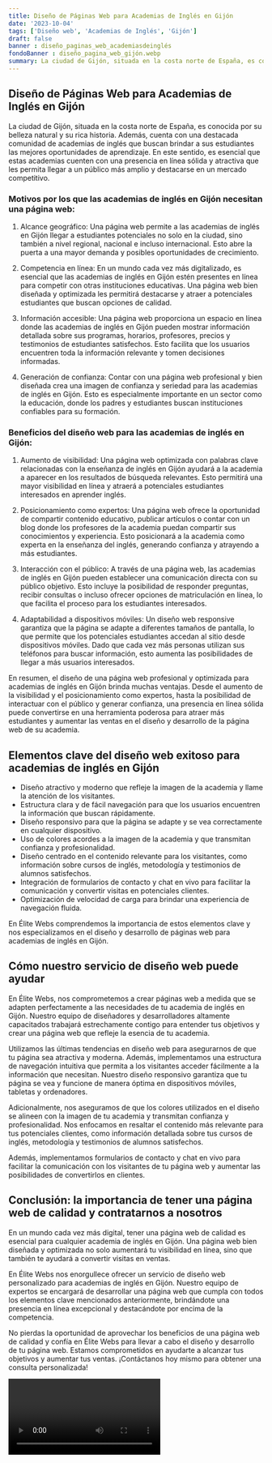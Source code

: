 ```yaml
---
title: Diseño de Páginas Web para Academias de Inglés en Gijón
date: '2023-10-04'
tags: ['Diseño web', 'Academias de Inglés', 'Gijón']
draft: false
banner : diseño_paginas_web_academiasdeinglés
fondoBanner : diseño_pagina_web_gijón.webp
summary: La ciudad de Gijón, situada en la costa norte de España, es conocida por su belleza natural y su rica historia. Además, cuenta con una destacada comunidad de academias de inglés que buscan brindar a sus estudiantes las mejores oportunidades de aprendizaje. En este sentido, es esencial que estas academias cuenten con una presencia en línea sólida y atractiva que les permita llegar a un público más amplio y destacarse en un mercado competitivo.
---
```


## Diseño de Páginas Web para Academias de Inglés en Gijón

La ciudad de Gijón, situada en la costa norte de España, es conocida por su belleza natural y su rica historia. Además, cuenta con una destacada comunidad de academias de inglés que buscan brindar a sus estudiantes las mejores oportunidades de aprendizaje. En este sentido, es esencial que estas academias cuenten con una presencia en línea sólida y atractiva que les permita llegar a un público más amplio y destacarse en un mercado competitivo.

### Motivos por los que las academias de inglés en Gijón necesitan una página web:

1. Alcance geográfico: Una página web permite a las academias de inglés en Gijón llegar a estudiantes potenciales no solo en la ciudad, sino también a nivel regional, nacional e incluso internacional. Esto abre la puerta a una mayor demanda y posibles oportunidades de crecimiento.

2. Competencia en línea: En un mundo cada vez más digitalizado, es esencial que las academias de inglés en Gijón estén presentes en línea para competir con otras instituciones educativas. Una página web bien diseñada y optimizada les permitirá destacarse y atraer a potenciales estudiantes que buscan opciones de calidad.

3. Información accesible: Una página web proporciona un espacio en línea donde las academias de inglés en Gijón pueden mostrar información detallada sobre sus programas, horarios, profesores, precios y testimonios de estudiantes satisfechos. Esto facilita que los usuarios encuentren toda la información relevante y tomen decisiones informadas.

4. Generación de confianza: Contar con una página web profesional y bien diseñada crea una imagen de confianza y seriedad para las academias de inglés en Gijón. Esto es especialmente importante en un sector como la educación, donde los padres y estudiantes buscan instituciones confiables para su formación.

### Beneficios del diseño web para las academias de inglés en Gijón:

1. Aumento de visibilidad: Una página web optimizada con palabras clave relacionadas con la enseñanza de inglés en Gijón ayudará a la academia a aparecer en los resultados de búsqueda relevantes. Esto permitirá una mayor visibilidad en línea y atraerá a potenciales estudiantes interesados en aprender inglés.

2. Posicionamiento como expertos: Una página web ofrece la oportunidad de compartir contenido educativo, publicar artículos o contar con un blog donde los profesores de la academia puedan compartir sus conocimientos y experiencia. Esto posicionará a la academia como experta en la enseñanza del inglés, generando confianza y atrayendo a más estudiantes.

3. Interacción con el público: A través de una página web, las academias de inglés en Gijón pueden establecer una comunicación directa con su público objetivo. Esto incluye la posibilidad de responder preguntas, recibir consultas o incluso ofrecer opciones de matriculación en línea, lo que facilita el proceso para los estudiantes interesados.

4. Adaptabilidad a dispositivos móviles: Un diseño web responsive garantiza que la página se adapte a diferentes tamaños de pantalla, lo que permite que los potenciales estudiantes accedan al sitio desde dispositivos móviles. Dado que cada vez más personas utilizan sus teléfonos para buscar información, esto aumenta las posibilidades de llegar a más usuarios interesados.

En resumen, el diseño de una página web profesional y optimizada para academias de inglés en Gijón brinda muchas ventajas. Desde el aumento de la visibilidad y el posicionamiento como expertos, hasta la posibilidad de interactuar con el público y generar confianza, una presencia en línea sólida puede convertirse en una herramienta poderosa para atraer más estudiantes y aumentar las ventas en el diseño y desarrollo de la página web de su academia.

<GifSeo />

<Cta />

## Elementos clave del diseño web exitoso para academias de inglés en Gijón

- Diseño atractivo y moderno que refleje la imagen de la academia y llame la atención de los visitantes.
- Estructura clara y de fácil navegación para que los usuarios encuentren la información que buscan rápidamente.
- Diseño responsivo para que la página se adapte y se vea correctamente en cualquier dispositivo.
- Uso de colores acordes a la imagen de la academia y que transmitan confianza y profesionalidad.
- Diseño centrado en el contenido relevante para los visitantes, como información sobre cursos de inglés, metodología y testimonios de alumnos satisfechos.
- Integración de formularios de contacto y chat en vivo para facilitar la comunicación y convertir visitas en potenciales clientes.
- Optimización de velocidad de carga para brindar una experiencia de navegación fluida.

En Élite Webs comprendemos la importancia de estos elementos clave y nos especializamos en el diseño y desarrollo de páginas web para academias de inglés en Gijón.

## Cómo nuestro servicio de diseño web puede ayudar

En Élite Webs, nos comprometemos a crear páginas web a medida que se adapten perfectamente a las necesidades de tu academia de inglés en Gijón. Nuestro equipo de diseñadores y desarrolladores altamente capacitados trabajará estrechamente contigo para entender tus objetivos y crear una página web que refleje la esencia de tu academia.

Utilizamos las últimas tendencias en diseño web para asegurarnos de que tu página sea atractiva y moderna. Además, implementamos una estructura de navegación intuitiva que permita a los visitantes acceder fácilmente a la información que necesitan. Nuestro diseño responsivo garantiza que tu página se vea y funcione de manera óptima en dispositivos móviles, tabletas y ordenadores.

Adicionalmente, nos aseguramos de que los colores utilizados en el diseño se alineen con la imagen de tu academia y transmitan confianza y profesionalidad. Nos enfocamos en resaltar el contenido más relevante para tus potenciales clientes, como información detallada sobre tus cursos de inglés, metodología y testimonios de alumnos satisfechos.

Además, implementamos formularios de contacto y chat en vivo para facilitar la comunicación con los visitantes de tu página web y aumentar las posibilidades de convertirlos en clientes.

## Conclusión: la importancia de tener una página web de calidad y contratarnos a nosotros

En un mundo cada vez más digital, tener una página web de calidad es esencial para cualquier academia de inglés en Gijón. Una página web bien diseñada y optimizada no solo aumentará tu visibilidad en línea, sino que también te ayudará a convertir visitas en ventas.

En Élite Webs nos enorgullece ofrecer un servicio de diseño web personalizado para academias de inglés en Gijón. Nuestro equipo de expertos se encargará de desarrollar una página web que cumpla con todos los elementos clave mencionados anteriormente, brindándote una presencia en línea excepcional y destacándote por encima de la competencia.

No pierdas la oportunidad de aprovechar los beneficios de una página web de calidad y confía en Élite Webs para llevar a cabo el diseño y desarrollo de tu página web. Estamos comprometidos en ayudarte a alcanzar tus objetivos y aumentar tus ventas. ¡Contáctanos hoy mismo para obtener una consulta personalizada!

<Video />

<CtaBot job='Academias de Inglés' city='Gijón'/>

<Gmaps query='Gijón+españa+maps' />